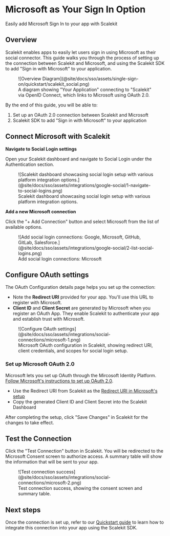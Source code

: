 # Microsoft as Your Sign In Option

<Subtitle>
  Easily add Microsoft Sign In to your app with Scalekit
</Subtitle>

## Overview

Scalekit enables apps to easily let users sign in using Microsoft as their social connector. This guide walks you
through the process of setting up the connection between Scalekit and Microsoft, and using the Scalekit SDK to add "Sign
in with Microsoft" to your application.

<figure>
  ![Overview
  Diagram](@site/docs/sso/assets/single-sign-on/quickstart/scalekit_social.png)
  <figcaption>A diagram showing "Your Application" connecting to "Scalekit" via OpenID Connect, which links to Microsoft using OAuth 2.0.</figcaption>
</figure>

By the end of this guide, you will be able to:

1. Set up an OAuth 2.0 connection between Scalekit and Microsoft
2. Scalekit SDK to add "Sign in with Microsoft" to your application

## Connect Microsoft with Scalekit

**Navigate to Social Login settings**

Open your Scalekit dashboard and navigate to Social Login under the Authentication section.

<figure>
  ![Scalekit dashboard showcasing social login setup with various
  platform integration
  options.](@site/docs/sso/assets/integrations/google-social/1-navigate-to-social-logins.png)
  <figcaption>Scalekit dashboard showcasing social login setup with various platform integration options.</figcaption>
</figure>

**Add a new Microsoft connection**

Click the "+ Add Connection" button and select Microsoft from the list of available options.

<figure>
  ![Add social login connections: Google, Microsoft, GitHub, GitLab,
  Salesforce.](@site/docs/sso/assets/integrations/google-social/2-list-social-logins.png)
  <figcaption>Add social login connections: Microsoft</figcaption>
</figure>

## Configure OAuth settings

The OAuth Configuration details page helps you set up the connection:

- Note the **Redirect URI** provided for your app. You'll use this URL to register with Microsoft.
- **Client ID** and **Client Secret** are generated by Microsoft when you register an OAuth App. They enable Scalekit to
  authenticate your app and establish trust with Microsoft.

<figure>
  ![Configure OAuth
  settings](@site/docs/sso/assets/integrations/social-connections/microsoft-1.png)
  <figcaption>Microsoft OAuth configuration in Scalekit, showing redirect URI, client credentials, and scopes for social login setup.</figcaption>
</figure>

### Set up Microsoft OAuth 2.0

Microsoft lets you set up OAuth through the Mircosoft Identity Platform.
[Follow Microsoft's instructions to set up OAuth 2.0](https://learn.microsoft.com/en-us/entra/identity-platform/quickstart-register-app).

- Use the Redirect URI from Scalekit as the
  [Redirect URI in Microsoft's setup](https://learn.microsoft.com/en-us/entra/identity-platform/quickstart-register-app?tabs=certificate#add-a-redirect-uri)
- Copy the generated Client ID and Client Secret into the Scalekit Dashboard

After completing the setup, click "Save Changes" in Scalekit for the changes to take effect.

## Test the Connection

Click the "Test Connection" button in Scalekit. You will be redirected to the Microsoft Consent screen to authorize
access. A summary table will show the information that will be sent to your app.

<figure>
  ![Test connection
  success](@site/docs/sso/assets/integrations/social-connections/microsoft-2.png)
  <figcaption>Test connection success, showing the consent screen and summary table.</figcaption>
</figure>

## Next steps

Once the connection is set up, refer to our [Quickstart guide](/sso/social-login) to learn how to integrate this
connection into your app using the Scalekit SDK.
